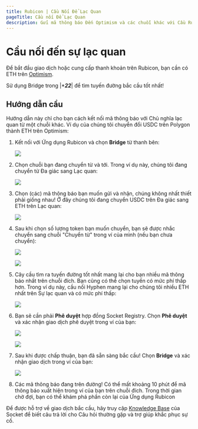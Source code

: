 ```yaml
---
title: Rubicon | Cầu Nối Để Lạc Quan 
pageTitle: Cầu nối Để Lạc Quan
description: Gửi mã thông báo Đến Optimism và các chuỗi khác với Cầu Rubicon
---
```


# Cầu nối đến sự lạc quan

Để bắt đầu giao dịch hoặc cung cấp thanh khoản trên Rubicon, bạn cần có ETH trên [Optimism](https://www.optimism.io/).

Sử dụng Bridge trong |****22***| để tìm tuyến đường bắc cầu tốt nhất!

## Hướng dẫn cầu

Hướng dẫn này chỉ cho bạn cách kết nối mã thông báo với Chủ nghĩa lạc quan từ một chuỗi khác. Ví dụ của chúng tôi chuyển đổi USDC trên Polygon thành ETH trên Optimism:

1. Kết nối với Ứng dụng Rubicon và chọn **Bridge** từ thanh bên:
   
   ![](</assets/image(96).png>)

2. Chọn chuỗi bạn đang chuyển từ và tới. Trong ví dụ này, chúng tôi đang chuyển từ Đa giác sang Lạc quan:
   
   ![](/assets/image.png)

3. Chọn (các) mã thông báo bạn muốn gửi và nhận, chúng không nhất thiết phải giống nhau! Ở đây chúng tôi đang chuyển USDC trên Đa giác sang ETH trên Lạc quan:
   
   ![](</assets/image(115).png>)

4. Sau khi chọn số lượng token bạn muốn chuyển, bạn sẽ được nhắc chuyển sang chuỗi "Chuyển từ" trong ví của mình (nếu bạn chưa chuyển):
   
   ![](</assets/image(120).png>)
   
   ![](</assets/image(39).png>)

5. Cây cầu tìm ra tuyến đường tốt nhất mang lại cho bạn nhiều mã thông báo nhất trên chuỗi đích. Bạn cũng có thể chọn tuyến có mức phí thấp hơn. Trong ví dụ này, cầu nối Hyphen mang lại cho chúng tôi nhiều ETH nhất trên Sự lạc quan và có mức phí thấp:
   
   ![](</assets/image(101).png>)

6. Bạn sẽ cần phải **Phê duyệt** hợp đồng Socket Registry. Chọn **Phê duyệt** và xác nhận giao dịch phê duyệt trong ví của bạn:
   
   ![](</assets/image(6).png>)
   
   ![](</assets/image(5).png>)

7. Sau khi được chấp thuận, bạn đã sẵn sàng bắc cầu! Chọn **Bridge** và xác nhận giao dịch trong ví của bạn:
   
   ![](</assets/image(85).png>)

8. Các mã thông báo đang trên đường! Có thể mất khoảng 10 phút để mã thông báo xuất hiện trong ví của bạn trên chuỗi đích. Trong thời gian chờ đợi, bạn có thể khám phá phần còn lại của Ứng dụng Rubicon



Để được hỗ trợ về giao dịch bắc cầu, hãy truy cập [Knowledge Base](https://socketdottech.zendesk.com/hc/en-us) của Socket để biết câu trả lời cho Câu hỏi thường gặp và trợ giúp khắc phục sự cố.